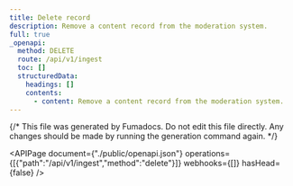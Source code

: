 ```yaml
---
title: Delete record
description: Remove a content record from the moderation system.
full: true
_openapi:
  method: DELETE
  route: /api/v1/ingest
  toc: []
  structuredData:
    headings: []
    contents:
      - content: Remove a content record from the moderation system.
---
```


{/* This file was generated by Fumadocs.
Do not edit this file directly. Any changes should be made by running the generation command again. */}

<APIPage document={"./public/openapi.json"} operations={[{"path":"/api/v1/ingest","method":"delete"}]} webhooks={[]} hasHead={false} />